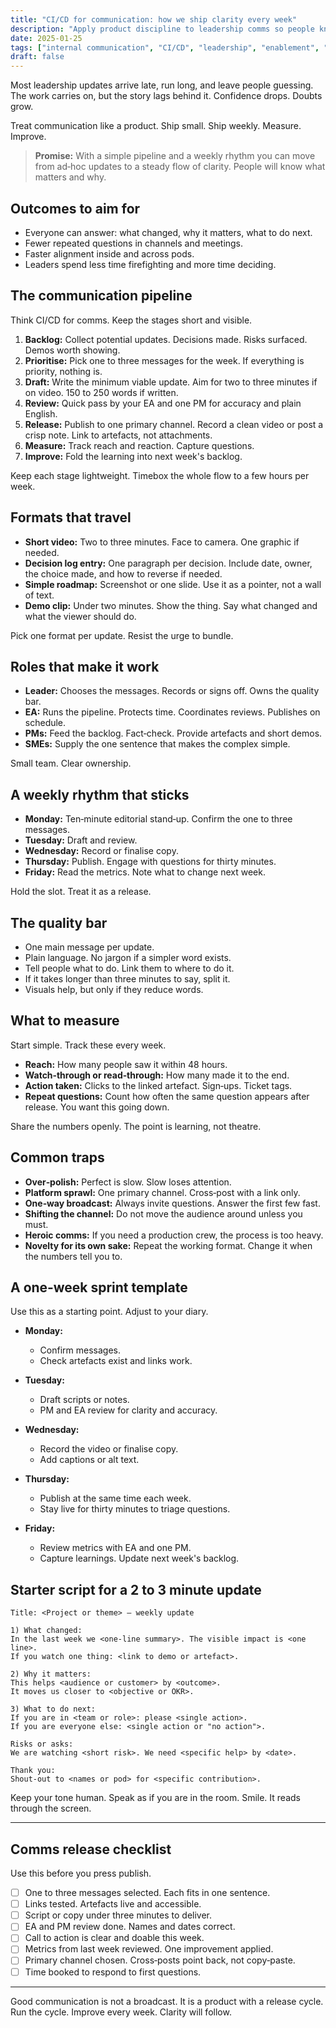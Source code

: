 ```yaml
---
title: "CI/CD for communication: how we ship clarity every week"
description: "Apply product discipline to leadership comms so people know what matters and why, every week."
date: 2025-01-25
tags: ["internal communication", "CI/CD", "leadership", "enablement", "culture"]
draft: false
---
```


Most leadership updates arrive late, run long, and leave people guessing.
The work carries on, but the story lags behind it. Confidence drops. Doubts grow.

Treat communication like a product. Ship small. Ship weekly. Measure. Improve.

> **Promise:** With a simple pipeline and a weekly rhythm you can move from ad‑hoc updates to a steady flow of clarity. People will know what matters and why.

## Outcomes to aim for

* Everyone can answer: what changed, why it matters, what to do next.
* Fewer repeated questions in channels and meetings.
* Faster alignment inside and across pods.
* Leaders spend less time firefighting and more time deciding.

## The communication pipeline

Think CI/CD for comms. Keep the stages short and visible.

1. **Backlog:** Collect potential updates. Decisions made. Risks surfaced. Demos worth showing.
2. **Prioritise:** Pick one to three messages for the week. If everything is priority, nothing is.
3. **Draft:** Write the minimum viable update. Aim for two to three minutes if on video. 150 to 250 words if written.
4. **Review:** Quick pass by your EA and one PM for accuracy and plain English.
5. **Release:** Publish to one primary channel. Record a clean video or post a crisp note. Link to artefacts, not attachments.
6. **Measure:** Track reach and reaction. Capture questions.
7. **Improve:** Fold the learning into next week's backlog.

Keep each stage lightweight. Timebox the whole flow to a few hours per week.

## Formats that travel

* **Short video:** Two to three minutes. Face to camera. One graphic if needed.
* **Decision log entry:** One paragraph per decision. Include date, owner, the choice made, and how to reverse if needed.
* **Simple roadmap:** Screenshot or one slide. Use it as a pointer, not a wall of text.
* **Demo clip:** Under two minutes. Show the thing. Say what changed and what the viewer should do.

Pick one format per update. Resist the urge to bundle.

## Roles that make it work

* **Leader:** Chooses the messages. Records or signs off. Owns the quality bar.
* **EA:** Runs the pipeline. Protects time. Coordinates reviews. Publishes on schedule.
* **PMs:** Feed the backlog. Fact‑check. Provide artefacts and short demos.
* **SMEs:** Supply the one sentence that makes the complex simple.

Small team. Clear ownership.

## A weekly rhythm that sticks

* **Monday:** Ten‑minute editorial stand‑up. Confirm the one to three messages.
* **Tuesday:** Draft and review.
* **Wednesday:** Record or finalise copy.
* **Thursday:** Publish. Engage with questions for thirty minutes.
* **Friday:** Read the metrics. Note what to change next week.

Hold the slot. Treat it as a release.

## The quality bar

* One main message per update.
* Plain language. No jargon if a simpler word exists.
* Tell people what to do. Link them to where to do it.
* If it takes longer than three minutes to say, split it.
* Visuals help, but only if they reduce words.

## What to measure

Start simple. Track these every week.

* **Reach:** How many people saw it within 48 hours.
* **Watch‑through or read‑through:** How many made it to the end.
* **Action taken:** Clicks to the linked artefact. Sign‑ups. Ticket tags.
* **Repeat questions:** Count how often the same question appears after release. You want this going down.

Share the numbers openly. The point is learning, not theatre.

## Common traps

* **Over‑polish:** Perfect is slow. Slow loses attention.
* **Platform sprawl:** One primary channel. Cross‑post with a link only.
* **One‑way broadcast:** Always invite questions. Answer the first few fast.
* **Shifting the channel:** Do not move the audience around unless you must.
* **Heroic comms:** If you need a production crew, the process is too heavy.
* **Novelty for its own sake:** Repeat the working format. Change it when the numbers tell you to.

## A one‑week sprint template

Use this as a starting point. Adjust to your diary.

* **Monday:**

  * Confirm messages.
  * Check artefacts exist and links work.
* **Tuesday:**

  * Draft scripts or notes.
  * PM and EA review for clarity and accuracy.
* **Wednesday:**

  * Record the video or finalise copy.
  * Add captions or alt text.
* **Thursday:**

  * Publish at the same time each week.
  * Stay live for thirty minutes to triage questions.
* **Friday:**

  * Review metrics with EA and one PM.
  * Capture learnings. Update next week's backlog.

## Starter script for a 2 to 3 minute update

```text
Title: <Project or theme> – weekly update

1) What changed:
In the last week we <one‑line summary>. The visible impact is <one line>.
If you watch one thing: <link to demo or artefact>.

2) Why it matters:
This helps <audience or customer> by <outcome>.
It moves us closer to <objective or OKR>.

3) What to do next:
If you are in <team or role>: please <single action>.
If you are everyone else: <single action or "no action">.

Risks or asks:
We are watching <short risk>. We need <specific help> by <date>.

Thank you:
Shout‑out to <names or pod> for <specific contribution>.
```

Keep your tone human. Speak as if you are in the room. Smile. It reads through the screen.

---

## Comms release checklist

Use this before you press publish.

* [ ] One to three messages selected. Each fits in one sentence.
* [ ] Links tested. Artefacts live and accessible.
* [ ] Script or copy under three minutes to deliver.
* [ ] EA and PM review done. Names and dates correct.
* [ ] Call to action is clear and doable this week.
* [ ] Metrics from last week reviewed. One improvement applied.
* [ ] Primary channel chosen. Cross‑posts point back, not copy‑paste.
* [ ] Time booked to respond to first questions.

---

Good communication is not a broadcast. It is a product with a release cycle.
Run the cycle. Improve every week. Clarity will follow.
